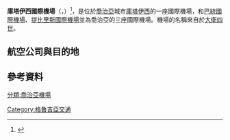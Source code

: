 {{Infobox Airport 
| airport_name = <center>庫塔伊西國際機場<br><small>David the Builder Kutaisi International Airport</small></center>
| photo        =
| IATA         = KUT
| ICAO         = UGKO
| type         = [[民用航空|民用]] 
| run by       = 
| city-served  = [[庫塔伊西|庫塔伊西]]
| elevation    = 
| website      = [http://kutaisiairport.ge/ kutaisiairport.ge]
| coordinates  = 
| metric-elev  = 
| metric-rwy   = 
| r1-number    = 07/25
| r1-length-f  = 8,202
| r1-length-m  = 2,500	
| r1-surface   = [[瀝青|瀝青]]
| stat-year    = 2017
| stat1-header = 旅客流量
| stat1-data = 	405,173
| stat2-header = 航班起降量
| stat2-data = 
| footnotes    = 
}}
'''庫塔伊西國際機場'''（{{lang-ka|ქუთაისის საერთაშორისო აეროპორტი}}，{{airport codes|KUT|UGKO}}）<ref name=Saak-KUT>{{cite web|title=The President of Georgia opened the runway at the David the Builder Kutaisi International Airport|url=http://www.president.gov.ge/en/PressOffice/News/Releases/?7803|work=Releases|publisher=The Administration of the President of Georgia|accessdate=30 August 2012|deadurl=yes|archiveurl=https://web.archive.org/web/20120919220333/http://president.gov.ge/en/PressOffice/News/Releases/?7803|archivedate=2012年9月19日}}</ref>，是位於[[喬治亞|喬治亞]]城市[[庫塔伊西|庫塔伊西]]的一座國際機場，和[[巴統國際機場|巴統國際機場]]、[[提比里斯國際機場|提比里斯國際機場]]並為喬治亞的三座國際機場。機場的名稱來自於[[大衛四世|大衛四世]]。
==航空公司與目的地==
==參考資料==
{{reflist}}
[[Category:格魯吉亞交通|Category:格魯吉亞交通]]
[[分類:喬治亞機場|分類:喬治亞機場]]